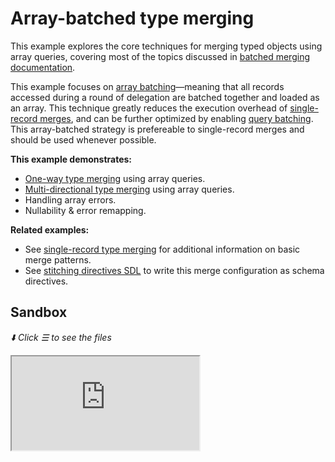 # Array-batched type merging

This example explores the core techniques for merging typed objects using array queries, covering
most of the topics discussed in
[batched merging documentation](/docs/approaches/type-merging#batching).

This example focuses on
[array batching](/handbook/appendices/batching-arrays-and-queries#what-is-array-batching)&mdash;meaning
that all records accessed during a round of delegation are batched together and loaded as an array.
This technique greatly reduces the execution overhead of
[single-record merges](/handbook/foundation/type-merging-single-records), and can be further
optimized by enabling
[query batching](/handbook/appendices/batching-arrays-and-queries#what-is-query-batching). This
array-batched strategy is prefereable to single-record merges and should be used whenever possible.

**This example demonstrates:**

- [One-way type merging](/docs/approaches/type-merging#basic-example) using array queries.
- [Multi-directional type merging](/docs/approaches/type-merging#unidirectional-merges) using array
  queries.
- Handling array errors.
- Nullability & error remapping.

**Related examples:**

- See [single-record type merging](/handbook/foundation/type-merging-single-records) for additional
  information on basic merge patterns.
- See [stitching directives SDL](/handbook/foundation/stitching-directives-sdl) to write this merge
  configuration as schema directives.

## Sandbox

_⬇️ Click ☰ to see the files_

<iframe
  src="https://codesandbox.io/embed/github/ardatan/schema-stitching/tree/master/examples/type-merging-arrays?codemirror=1&fontsize=14&initialpath=/graphql&file=/src/gateway.ts&theme=dark"
  className="mt-6 w-full h-[500px] rounded-md"
  title="type-merging-arrays"
  allow="geolocation; microphone; camera; midi; vr; accelerometer; gyroscope; payment; ambient-light-sensor; encrypted-media; usb"
  sandbox="allow-forms allow-modals allow-popups allow-presentation allow-same-origin allow-scripts"
/>

> You can also see the project on GitHub
> [here](https://github.com/ardatan/schema-stitching/tree/master/examples/type-merging-arrays).

The following services are available for interactive queries:

- **Stitched gateway:** listening on 4000/graphql
- _Manufacturers subservice_: listening on 4001/graphql
- _Products subservice_: listening on 4002/graphql
- _Storefronts subservice_: listening on 4003/graphql

## Summary

Visit the stitched gateway and try running the following query:

```graphql
query {
  storefront(id: "2") {
    id
    name
    products {
      upc
      name
      manufacturer {
        products {
          upc
          name
        }
        name
      }
    }
  }
}
```

If you study the results of this query, the final composition traverses across the service graph:

- `Storefront` (Storefronts schema)
  - `Storefront.products -> Product` (Products schema)
    - `Product.manufacturer -> Manufacturer` (Products + Manufacturers schemas)
      - `Manufacturer.products` (Products schema)
      - `Manufacturer.name` (Manufacturers schema)

That means the gateway performed three rounds of resolution for each service's data
(`Services -> Products -> Manufacturers`). With the array-batching technique, the gateway only
performs a single delegation per round, regardless of the number of records in the round.

## Error handling

Pay special attention to the error handling used while resolving record arrays:

```js
manufacturers(root, { ids }) {
  return ids.map(id => manufacturers.find(m => m.id === id) || new NotFoundError());
}
```

It is extremely important that errors get _mapped_ into the result set, rather than being thrown
(which corrupts the entire result set).

## Nullability + mapped errors

Also run a query for the Product with UPC `"6"`, and you'll see an interesting feature of error
handling:

```graphql
query {
  products(upcs: ["6"]) {
    upc
    name
    manufacturer {
      name
    }
  }
}
```

For the purposes of this example, this product intentionally specifies an invalid manufacturer
reference. You'll see that the original error from the underlying subservice has flowed through the
stitching process and is mapped to its final document position in the stitched schema:

```json
{
  "errors": [
    {
      "message": "Record not found",
      "locations": [],
      "path": ["products", 0, "manufacturer"],
      "extensions": {
        "code": "NOT_FOUND"
      }
    }
  ],
  "data": {
    "products": [
      {
        "upc": "6",
        "name": "Baseball Glove",
        "manufacturer": null
      }
    ]
  }
}
```

Note that for this process to work, the `Product.manufacturer` reference must be
[nullable](https://graphql.org/learn/schema/#lists-and-non-null), otherwise you'll get a GraphQL
nullability-mismatch error when the manufacturer returns an error. For this reason, **it's generally
best-practice to make all stitched associations nullable** on the assumption that the record
association _could_ fail, at which time it's better to see the subschema failure than a top-level
GraphQL nullability error.
